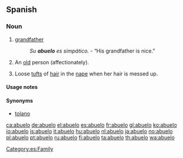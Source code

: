 ==Spanish==
===Noun===
{{es-noun-mf|feminine=abuela}}

# [[grandfather]]
#: ''Su '''abuelo''' es simpático.'' - “His grandfather is nice.”
# {{colloquial|lang=es}} An [[old]] person (affectionately).
# Loose [[tuft]]s of [[hair]] in the [[nape]] when her hair is messed up.

====Usage notes====
{{es-note-noun-mf}}

====Synonyms====
* {{sense|loose tufts of hair}} [[tolano]]

[[Category:es:Family]]

[[ca:abuelo]]
[[de:abuelo]]
[[el:abuelo]]
[[es:abuelo]]
[[fr:abuelo]]
[[gl:abuelo]]
[[ko:abuelo]]
[[io:abuelo]]
[[is:abuelo]]
[[it:abuelo]]
[[hu:abuelo]]
[[nl:abuelo]]
[[ja:abuelo]]
[[no:abuelo]]
[[pl:abuelo]]
[[pt:abuelo]]
[[ru:abuelo]]
[[fi:abuelo]]
[[ta:abuelo]]
[[th:abuelo]]
[[wa:abuelo]]